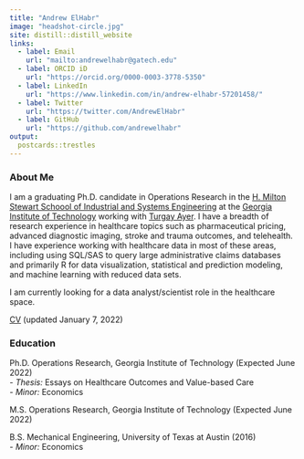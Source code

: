 ```yaml
---
title: "Andrew ElHabr"
image: "headshot-circle.jpg"
site: distill::distill_website
links:
  - label: Email
    url: "mailto:andrewelhabr@gatech.edu"
  - label: ORCID iD
    url: "https://orcid.org/0000-0003-3778-5350"
  - label: LinkedIn
    url: "https://www.linkedin.com/in/andrew-elhabr-57201458/"
  - label: Twitter
    url: "https://twitter.com/AndrewElHabr"
  - label: GitHub
    url: "https://github.com/andrewelhabr"
output:
  postcards::trestles
---
```


### About Me

I am a graduating Ph.D. candidate in Operations Research in the [H. Milton Stewart Schoool of Industrial and Systems Engineering](https://www.isye.gatech.edu/) at the [Georgia Institute of Technology](https://www.gatech.edu/) working with [Turgay Ayer](https://sites.gatech.edu/turgay-ayer/). I have a breadth of research experience in healthcare topics such as pharmaceutical pricing, advanced diagnostic imaging, stroke and trauma outcomes, and telehealth. I have experience working with healthcare data in most of these areas, including using SQL/SAS to query large administrative claims databases and primarily R for data visualization, statistical and prediction modeling, and machine learning with reduced data sets.

I am currently looking for a data analyst/scientist role in the healthcare space.

[CV](https://github.com/andrewelhabr/andrew_distill/blob/main/2022-01-07_cv_andrew-elhabr.pdf) (updated January 7, 2022)

### Education

Ph.D. Operations Research, Georgia Institute of Technology (Expected June 2022) \
- *Thesis:* Essays on Healthcare Outcomes and Value-based Care \
- *Minor:* Economics

M.S. Operations Research, Georgia Institute of Technology (Expected June 2022) \

B.S. Mechanical Engineering, University of Texas at Austin (2016) \
- *Minor:* Economics
